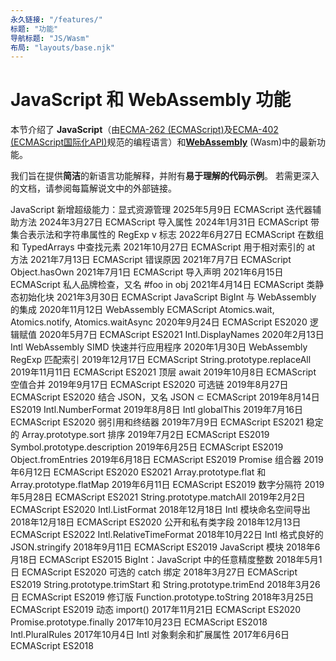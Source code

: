 ```yaml
---
永久链接: "/features/"
标题: "功能"
导航标题: "JS/Wasm"
布局: "layouts/base.njk"
---
```

<h1>JavaScript 和 WebAssembly 功能</h1>

<p>本节介绍了 <strong>JavaScript</strong>（由<a href="https://tc39.es/ecma262/">ECMA-262 (ECMAScript)</a>及<a href="https://tc39.es/ecma402/">ECMA-402 (ECMAScript国际化API)</a>规范的编程语言）和<a href="https://webassembly.github.io/spec/core/"><strong>WebAssembly</strong></a> (Wasm)中的最新功能。</p>

<!--truncate-->
<p>我们旨在提供<strong>简洁</strong>的新语言功能解释，并附有<strong>易于理解的代码示例</strong>。
若需更深入的文档，请参阅每篇解说文中的外部链接。</p>

JavaScript 新增超级能力：显式资源管理 2025年5月9日 ECMAScript
迭代器辅助方法 2024年3月27日 ECMAScript
导入属性 2024年1月31日 ECMAScript
带集合表示法和字符串属性的 RegExp v 标志 2022年6月27日 ECMAScript
在数组和 TypedArrays 中查找元素 2021年10月27日 ECMAScript
用于相对索引的 at 方法 2021年7月13日 ECMAScript
错误原因 2021年7月7日 ECMAScript
Object.hasOwn 2021年7月1日 ECMAScript
导入声明 2021年6月15日 ECMAScript
私人品牌检查，又名 #foo in obj 2021年4月14日 ECMAScript
类静态初始化块 2021年3月30日 ECMAScript
JavaScript BigInt 与 WebAssembly 的集成 2020年11月12日 WebAssembly ECMAScript
Atomics.wait, Atomics.notify, Atomics.waitAsync 2020年9月24日 ECMAScript ES2020
逻辑赋值 2020年5月7日 ECMAScript ES2021
Intl.DisplayNames 2020年2月13日 Intl
WebAssembly SIMD 快速并行应用程序 2020年1月30日 WebAssembly
RegExp 匹配索引 2019年12月17日 ECMAScript
String.prototype.replaceAll 2019年11月11日 ECMAScript ES2021
顶层 await 2019年10月8日 ECMAScript
空值合并 2019年9月17日 ECMAScript ES2020
可选链 2019年8月27日 ECMAScript ES2020
结合 JSON，又名 JSON ⊂ ECMAScript 2019年8月14日 ES2019
Intl.NumberFormat 2019年8月8日 Intl
globalThis 2019年7月16日 ECMAScript ES2020
弱引用和终结器 2019年7月9日 ECMAScript ES2021
稳定的 Array.prototype.sort 排序 2019年7月2日 ECMAScript ES2019
Symbol.prototype.description 2019年6月25日 ECMAScript ES2019
Object.fromEntries 2019年6月18日 ECMAScript ES2019
Promise 组合器 2019年6月12日 ECMAScript ES2020 ES2021
Array.prototype.flat 和 Array.prototype.flatMap 2019年6月11日 ECMAScript ES2019
数字分隔符 2019年5月28日 ECMAScript ES2021
String.prototype.matchAll 2019年2月2日 ECMAScript ES2020
Intl.ListFormat 2018年12月18日 Intl
模块命名空间导出 2018年12月18日 ECMAScript ES2020
公开和私有类字段 2018年12月13日 ECMAScript ES2022
Intl.RelativeTimeFormat 2018年10月22日 Intl
格式良好的 JSON.stringify 2018年9月11日 ECMAScript ES2019
JavaScript 模块 2018年6月18日 ECMAScript ES2015
BigInt：JavaScript 中的任意精度整数 2018年5月1日 ECMAScript ES2020
可选的 catch 绑定 2018年3月27日 ECMAScript ES2019
String.prototype.trimStart 和 String.prototype.trimEnd 2018年3月26日 ECMAScript ES2019
修订版 Function.prototype.toString 2018年3月25日 ECMAScript ES2019
动态 import() 2017年11月21日 ECMAScript ES2020
Promise.prototype.finally 2017年10月23日 ECMAScript ES2018
Intl.PluralRules 2017年10月4日 Intl
对象剩余和扩展属性 2017年6月6日 ECMAScript ES2018
